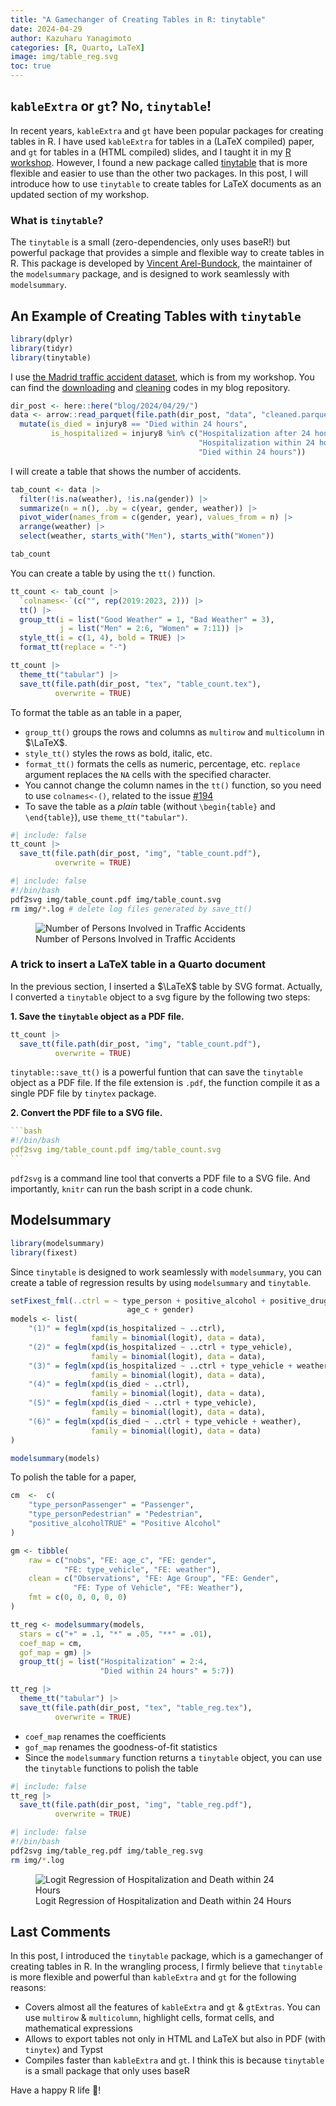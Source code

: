 ```yaml
---
title: "A Gamechanger of Creating Tables in R: tinytable"
date: 2024-04-29
author: Kazuharu Yanagimoto
categories: [R, Quarto, LaTeX]
image: img/table_reg.svg
toc: true
---
```


## `kableExtra` or `gt`? No, `tinytable`!

In recent years, `kableExtra` and `gt` have been popular packages for creating tables in R.
I have used `kableExtra` for tables in a (LaTeX compiled) paper,
and `gt` for tables in a (HTML compiled) slides,
and I taught it in my [R workshop](https://github.com/kazuyanagimoto/workshop-r-2022).
However, I found a new package called [tinytable](https://vincentarelbundock.github.io/tinytable/) that is more flexible and easier to use than the other two packages. 
In this post, I will introduce how to use `tinytable` to create tables for LaTeX documents as an updated section of my workshop.

### What is `tinytable`?

The `tinytable` is a small (zero-dependencies, only uses baseR!) but powerful package that provides a simple and flexible way to create tables in R.
This package is developed by [Vincent Arel-Bundock](https://github.com/vincentarelbundock), the maintainer of the `modelsummary` package,
and is designed to work seamlessly with `modelsummary`.


## An Example of Creating Tables with `tinytable`

```r
library(dplyr)
library(tidyr)
library(tinytable)
```

I use [the Madrid traffic accident dataset](https://datos.madrid.es/portal/site/egob/menuitem.c05c1f754a33a9fbe4b2e4b294f1a5a0/?vgnextoid=7c2943010d9c3610VgnVCM2000001f4a900aRCRD&vgnextchannel=374512b9ace9f310VgnVCM100000171f5a0aRCRD&vgnextfmt=default),
which is from my workshop.
You can find the [downloading](https://github.com/kazuyanagimoto/kazuyanagimoto.github.io/blob/main/blog/2024/04/29/download_accident_bike.R) and [cleaning](https://github.com/kazuyanagimoto/kazuyanagimoto.github.io/blob/main/blog/2024/04/29/clean_accident_bike.R) codes in my blog repository.

```r
dir_post <- here::here("blog/2024/04/29/")
data <- arrow::read_parquet(file.path(dir_post, "data", "cleaned.parquet")) |>
  mutate(is_died = injury8 == "Died within 24 hours",
         is_hospitalized = injury8 %in% c("Hospitalization after 24 hours",
                                          "Hospitalization within 24 hours",
                                          "Died within 24 hours"))
```

I will create a table that shows the number of accidents.

```r
tab_count <- data |>
  filter(!is.na(weather), !is.na(gender)) |>
  summarize(n = n(), .by = c(year, gender, weather)) |>  
  pivot_wider(names_from = c(gender, year), values_from = n) |>
  arrange(weather) |>
  select(weather, starts_with("Men"), starts_with("Women"))

tab_count
```

You can create a table by using the `tt()` function.

```r
tt_count <- tab_count |>
  `colnames<-`(c("", rep(2019:2023, 2))) |>
  tt() |>
  group_tt(i = list("Good Weather" = 1, "Bad Weather" = 3),
           j = list("Men" = 2:6, "Women" = 7:11)) |>
  style_tt(i = c(1, 4), bold = TRUE) |>
  format_tt(replace = "-")

tt_count |>
  theme_tt("tabular") |>
  save_tt(file.path(dir_post, "tex", "table_count.tex"),
          overwrite = TRUE)
```

To format the table as an table in a paper,

- `group_tt()` groups the rows and columns as `multirow` and `multicolumn` in $\LaTeX$.
- `style_tt()` styles the rows as bold, italic, etc.
- `format_tt()` formats the cells as numeric, percentage, etc. `replace` argument replaces the `NA` cells with the specified character.
- You cannot change the column names in the `tt()` function, so you need to use `colnames<-()`, related to the issue [#194](https://github.com/vincentarelbundock/tinytable/issues/194)
- To save the table as a _plain_ table (without `\begin{table}` and `\end{table}`), use `theme_tt("tabular")`.

```r
#| include: false
tt_count |>
  save_tt(file.path(dir_post, "img", "table_count.pdf"),
          overwrite = TRUE)
```

```bash
#| include: false
#!/bin/bash
pdf2svg img/table_count.pdf img/table_count.svg
rm img/*.log # delete log files generated by save_tt()
```

![Number of Persons Involved in Traffic Accidents](img/table_count.svg){fig-align="center"}

### A trick to insert a LaTeX table in a Quarto document

In the previous section, I inserted a $\LaTeX$ table by SVG format.
Actually, I converted a `tinytable` object to a svg figure by the following two steps:

**1. Save the `tinytable` object as a PDF file.**

```.r
tt_count |>
  save_tt(file.path(dir_post, "img", "table_count.pdf"),
          overwrite = TRUE)
```

`tinytable::save_tt()` is a powerful funtion that can save the `tinytable` object as a PDF file.
If the file extension is `.pdf`,
the function compile it as a single PDF file by `tinytex` package.

**2. Convert the PDF file to a SVG file.**

````yaml
```bash
#!/bin/bash
pdf2svg img/table_count.pdf img/table_count.svg
```
````

`pdf2svg` is a command line tool that converts a PDF file to a SVG file.
And importantly, `knitr` can run the bash script in a code chunk.

## Modelsummary

```r
library(modelsummary)
library(fixest)
```

Since `tinytable` is designed to work seamlessly with `modelsummary`,
you can create a table of regression results by using `modelsummary` and `tinytable`.

```r
setFixest_fml(..ctrl = ~ type_person + positive_alcohol + positive_drug |
                          age_c + gender)
models <- list(
    "(1)" = feglm(xpd(is_hospitalized ~ ..ctrl),
                  family = binomial(logit), data = data),
    "(2)" = feglm(xpd(is_hospitalized ~ ..ctrl + type_vehicle),
                  family = binomial(logit), data = data),
    "(3)" = feglm(xpd(is_hospitalized ~ ..ctrl + type_vehicle + weather),
                  family = binomial(logit), data = data),
    "(4)" = feglm(xpd(is_died ~ ..ctrl),
                  family = binomial(logit), data = data),
    "(5)" = feglm(xpd(is_died ~ ..ctrl + type_vehicle),
                  family = binomial(logit), data = data),
    "(6)" = feglm(xpd(is_died ~ ..ctrl + type_vehicle + weather),
                  family = binomial(logit), data = data)
)

modelsummary(models)
```

To polish the table for a paper,

```r
cm  <-  c(
    "type_personPassenger" = "Passenger",
    "type_personPedestrian" = "Pedestrian",
    "positive_alcoholTRUE" = "Positive Alcohol"
)

gm <- tibble(
    raw = c("nobs", "FE: age_c", "FE: gender",
            "FE: type_vehicle", "FE: weather"),
    clean = c("Observations", "FE: Age Group", "FE: Gender",
              "FE: Type of Vehicle", "FE: Weather"),
    fmt = c(0, 0, 0, 0, 0)
)

tt_reg <- modelsummary(models,
  stars = c("+" = .1, "*" = .05, "**" = .01),
  coef_map = cm,
  gof_map = gm) |>
  group_tt(j = list("Hospitalization" = 2:4,
                    "Died within 24 hours" = 5:7))

tt_reg |>
  theme_tt("tabular") |>
  save_tt(file.path(dir_post, "tex", "table_reg.tex"),
          overwrite = TRUE)
```

- `coef_map` renames the coefficients
- `gof_map` renames the goodness-of-fit statistics
- Since the `modelsummary` function returns a `tinytable` object, you can use the `tinytable` functions to polish the table


```r
#| include: false
tt_reg |>
  save_tt(file.path(dir_post, "img", "table_reg.pdf"),
          overwrite = TRUE)
```

```bash
#| include: false
#!/bin/bash
pdf2svg img/table_reg.pdf img/table_reg.svg
rm img/*.log
```

![Logit Regression of Hospitalization and Death within 24 Hours](img/table_reg.svg){fig-align="center"}

## Last Comments

In this post, I introduced the `tinytable` package, which is a gamechanger of creating tables in R.
In the wrangling process, I firmly believe that `tinytable` is more flexible and powerful than `kableExtra` and `gt` for the following reasons:

- Covers almost all the features of `kableExtra` and `gt` & `gtExtras`. You can use `multirow` & `multicolumn`, highlight cells, format cells, and mathematical expressions
- Allows to export tables not only in HTML and LaTeX but also in PDF (with `tinytex`) and Typst
- Compiles faster than `kableExtra` and `gt`. I think this is because `tinytable` is a small package that only uses baseR

Have a happy R life 🥂!